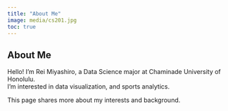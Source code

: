 ```yaml
---
title: "About Me"
image: media/cs201.jpg
toc: true
---
```


## About Me

Hello! I’m Rei Miyashiro, a Data Science major at Chaminade University of Honolulu.\
I’m interested in data visualization, and sports analytics.

This page shares more about my interests and background.
